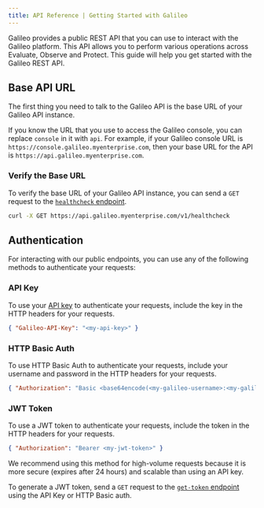 ```yaml
---
title: API Reference | Getting Started with Galileo
---
```


Galileo provides a public REST API that you can use to interact with the Galileo platform. This API allows you to perform various operations across Evaluate, Observe and Protect. This guide will help you get started with the Galileo REST API.

## Base API URL

The first thing you need to talk to the Galileo API is the base URL of your Galileo API instance.

If you know the URL that you use to access the Galileo console, you can replace `console` in it with `api`. For example, if your Galileo console URL is `https://console.galileo.myenterprise.com`, then your base URL for the API is `https://api.galileo.myenterprise.com`.

### Verify the Base URL

To verify the base URL of your Galileo API instance, you can send a `GET` request to the [`healthcheck` endpoint](/api-reference/health/healthcheck).

```bash
curl -X GET https://api.galileo.myenterprise.com/v1/healthcheck
```

## Authentication

For interacting with our public endpoints, you can use any of the following methods to authenticate your requests:

### API Key

To use your [API key](/galileo/gen-ai-studio-products/galileo-evaluate/quickstart#getting-an-api-key) to authenticate your requests, include the key in the HTTP headers for your requests.

```json
{ "Galileo-API-Key": "<my-api-key>" }
```

### HTTP Basic Auth

To use HTTP Basic Auth to authenticate your requests, include your username and password in the HTTP headers for your requests.

```json
{ "Authorization": "Basic <base64encode(<my-galileo-username>:<my-galileo-password>)>" }
```

### JWT Token

To use a JWT token to authenticate your requests, include the token in the HTTP headers for your requests.

```json
{ "Authorization": "Bearer <my-jwt-token>" }
```

We recommend using this method for high-volume requests because it is more secure (expires after 24 hours) and scalable than using an API key.

To generate a JWT token, send a `GET` request to the [`get-token` endpoint](/api-reference/auth/get-token) using the API Key or HTTP Basic auth.
